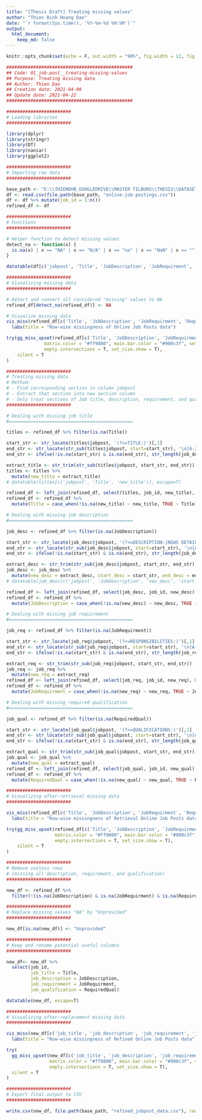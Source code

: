 ---
title: "[Thesis Draft] Treating missing values"
author: "Thien Binh Hoang Dao"
date: "`r format(Sys.time(), '%Y-%m-%d %H:%M')`"
output:
  html_document: 
    keep_md: false
---

```{r setup, include = F}

knitr::opts_chunk$set(echo = F, out.width = "90%", fig.width = 12, fig.height = 8, warning = F, message = F)

```

``` {r}

###############################################
## Code: 01_job-post__treating-missing-values
## Purpose: Treating missing data
## Author: Thien Dao
## Creation date: 2021-04-09
## Update date: 2021-04-22
###############################################

```

``` {r load-lib}

########################
# Loading libraries
########################

library(dplyr)
library(stringr)
library(DT)
library(naniar)
library(ggplot2)

```

``` {r import-data}

########################
# Importing raw data
########################

base_path <- "E:\\THIENDHB_GOOGLEDRIVE\\MASTER TILBURG\\THESIS\\DATASET\\INPUT"
df <- read.csv(file.path(base_path, "online-job-postings.csv"))
df <- df %>% mutate(job_id = 1:n())
refined_df <- df

```

``` {r functions}
########################
# Functions
########################

# Helper function to detect missing values
detect_na <- function(x) {
  is.na(x) | x == "NA" | x == "N/A" | x == "na" | x == "NaN" | x == ""
}

```

``` {r explore-data}

datatable(df[c('jobpost', 'Title', 'JobDescription', 'JobRequirment', 'RequiredQual')], escape=T)

```

``` {r visualize-b4}

########################
# Visualizing missing data
########################

# Detect and convert all considered "missing" values to NA
refined_df[detect_na(refined_df)] <- NA

# Visualize missing data
vis_miss(refined_df[c('Title', 'JobDescription', 'JobRequirment', 'RequiredQual')]) +
  labs(title = "Row-wise missingness of Online Job Posts data")

try(gg_miss_upset(refined_df[c('Title', 'JobDescription', 'JobRequirment', 'RequiredQual')],
              matrix.color = "#ff9800", main.bar.color = "#900c3f", sets.bar.color = "#009933",
              empty.intersections = T, set_size.show = T),
    silent = T
)

```

``` {r treat-missing-data}

########################
# Treating missing data
# Method:
# - Find corresponding section in column jobpost
# - Extract that section into new section column
# - Only treat sections of Job title, description, requirement, and qualification required
########################

# Dealing with missing job title
#==============================================

titles <- refined_df %>% filter(is.na(Title))

start_str <- str_locate(titles$jobpost, '(?<=TITLE:)')[,1]
end_str <- str_locate(str_sub(titles$jobpost, start=start_str), '\n[A-Z/\\ ]{1,}:')[,1] + start_str - 2
end_str <- ifelse(!is.na(start_str) & is.na(end_str), str_length(job_desc$jobpost), end_str)

extract_title <- str_trim(str_sub(titles$jobpost, start_str, end_str))
titles <- titles %>%
  mutate(new_title = extract_title)
# datatable(titles[c('jobpost', 'Title', 'new_title')], escape=T)

refined_df <- left_join(refined_df, select(titles, job_id, new_title), by = "job_id")
refined_df <- refined_df %>%
  mutate(Title = case_when(!is.na(new_title) ~ new_title, TRUE ~ Title))

# Dealing with missing job description
#==============================================

job_desc <- refined_df %>% filter(is.na(JobDescription))

start_str <- str_locate(job_desc$jobpost, '(?<=DESCRIPTION:|NEWS DETAILS:)')[,1]
end_str <- str_locate(str_sub(job_desc$jobpost, start=start_str), '\n[A-Z/\\ ]{1,}:')[,1] + start_str - 2
end_str <- ifelse(!is.na(start_str) & is.na(end_str), str_length(job_desc$jobpost), end_str)

extract_desc <- str_trim(str_sub(job_desc$jobpost, start_str, end_str))
job_desc <- job_desc %>%
  mutate(new_desc = extract_desc, start_desc = start_str, end_desc = end_str)
# datatable(job_desc[c('jobpost', 'JobDescription', 'new_desc', 'start_desc', 'end_desc

refined_df <- left_join(refined_df, select(job_desc, job_id, new_desc), by = "job_id")
refined_df <- refined_df %>%
  mutate(JobDescription = case_when(!is.na(new_desc) ~ new_desc, TRUE ~ JobDescription))

# Dealing with missing job requirement
#==============================================

job_req <- refined_df %>% filter(is.na(JobRequirment))

start_str <- str_locate(job_req$jobpost, '(?<=RESPONSIBILITIES:)')[,1]
end_str <- str_locate(str_sub(job_req$jobpost, start=start_str), '\n[A-Z/\\ ]{1,}:')[,1] + start_str - 2
end_str <- ifelse(!is.na(start_str) & is.na(end_str), str_length(job_req$jobpost), end_str)

extract_req <- str_trim(str_sub(job_req$jobpost, start_str, end_str))
job_req <- job_req %>%
  mutate(new_req = extract_req)
refined_df <- left_join(refined_df, select(job_req, job_id, new_req), by = "job_id")
refined_df <- refined_df %>%
  mutate(JobRequirment = case_when(!is.na(new_req) ~ new_req, TRUE ~ JobRequirment))

# Dealing with missing required qualification
#==============================================

job_qual <- refined_df %>% filter(is.na(RequiredQual))

start_str <- str_locate(job_qual$jobpost, '(?<=QUALIFICATIONS:)')[,1]
end_str <- str_locate(str_sub(job_qual$jobpost, start=start_str), '\n[A-Z/\\ ]{1,}:')[,1] + start_str - 2
end_str <- ifelse(!is.na(start_str) & is.na(end_str), str_length(job_qual$jobpost), end_str)

extract_qual <- str_trim(str_sub(job_qual$jobpost, start_str, end_str))
job_qual <- job_qual %>%
  mutate(new_qual = extract_qual)
refined_df <- left_join(refined_df, select(job_qual, job_id, new_qual), by = "job_id")
refined_df <- refined_df %>%
  mutate(RequiredQual = case_when(!is.na(new_qual) ~ new_qual, TRUE ~ RequiredQual))

```

``` {r visualize-after-retrieval}

########################
# Visualizing after-retrieval missing data
########################

vis_miss(refined_df[c('Title', 'JobDescription', 'JobRequirment', 'RequiredQual')]) +
  labs(title = "Row-wise missingness of Retrieval Online Job Posts data")

try(gg_miss_upset(refined_df[c('Title', 'JobDescription', 'JobRequirment', 'RequiredQual')],
                  matrix.color = "#ff9800", main.bar.color = "#900c3f", sets.bar.color = "#009933",
                  empty.intersections = T, set_size.show = T),
    silent = T
)

```

``` {r replace-missing}

########################
# Remove useless rows
# (missing all description, requirement, and qualification)
########################

new_df <- refined_df %>%
  filter(!(is.na(JobDescription) & is.na(JobRequirment) & is.na(RequiredQual)))

########################
# Replace missing values "NA" by "Unprovided"
########################

new_df[is.na(new_df)] <- "Unprovided"

```

``` {r filter-columns}

########################
# Keep and rename potential useful columns
########################

new_df<- new_df %>%
  select(job_id,
         job_title = Title,
         job_description = JobDescription,
         job_requirement = JobRequirment,
         job_qualification = RequiredQual)

```

``` {r re-investigate-data}

datatable(new_df, escape=T)

```

``` {r visualize-final}

########################
# Visualizing after-replacement missing data
########################

vis_miss(new_df[c('job_title', 'job_description', 'job_requirement', 'job_qualification')]) +
  labs(title = "Row-wise missingness of Refined Online Job Posts data")

try(
  gg_miss_upset(new_df[c('job_title', 'job_description', 'job_requirement', 'job_qualification')],
                matrix.color = "#ff9800", main.bar.color = "#900c3f", sets.bar.color = "#009933",
                empty.intersections = T, set_size.show = T),
  silent = T
)

```

``` {r export}

########################
# Export final output to CSV
########################

write.csv(new_df, file.path(base_path, "refined_jobpost_data.csv"), row.names = F)

```
